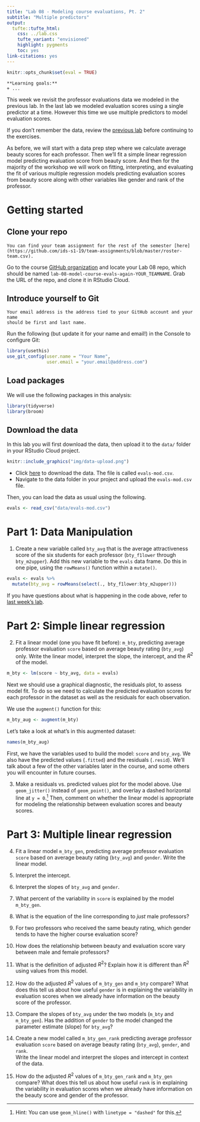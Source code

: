 ```yaml
---
title: "Lab 08 - Modeling course evaluations, Pt. 2"
subtitle: "Multiple predictors"
output: 
  tufte::tufte_html:
    css: ../lab.css
    tufte_variant: "envisioned"
    highlight: pygments
    toc: yes
link-citations: yes
---
```


```r
knitr::opts_chunk$set(eval = TRUE)
```

```marginfigure
**Learning goals:**  
+ ...
```

This week we revisit the professor evaluations data we modeled in the previous 
lab. In the last lab we modeled evaluation scores using a single predictor at a 
time. However this time we use multiple predictors to model evaluation scores.

If you don't remember the data, review the [previous lab](/labs/lab-07/lab-07-model-course-evals.html) 
before continuing to the exercises.

As before, we will start with a data prep step where we calculate average 
beauty scores for each professor. Then we'll fit a simple linear regression 
model predicting evaluation score from beauty score. And then for the majority 
of the workshop we will work on fitting, interpreting, and evaluating the fit 
of various multiple regression models predicting evaluation scores from 
beauty score along with other variables like gender and rank of the professor.

# Getting started

## Clone your repo

```marginfigure
You can find your team assignment for the rest of the semester [here](https://github.com/ids-s1-19/team-assignments/blob/master/roster-team.csv).
```

Go to the course [GitHub organization](https://github.com/ids-s1-19) and locate 
your Lab 08 repo, which should be named `lab-08-model-course-evals-again-YOUR_TEAMNAME`. 
Grab the URL of the repo, and clone it in RStudio Cloud.

## Introduce yourself to Git

```marginfigure
Your email address is the address tied to your GitHub account and your name 
should be first and last name.
```

Run the following (but update it for your name and email!) in the Console to 
configure Git:

```r
library(usethis)
use_git_config(user.name = "Your Name", 
               user.email = "your.email@address.com")
``` 

## Load packages

We will use the following packages in this analysis:

```r
library(tidyverse)
library(broom)
```
  
## Download the data

In this lab you will first download the data, then upload it to the `data/` folder 
in your RStudio Cloud project.

```r
knitr::include_graphics("img/data-upload.png")
```

- Click [here](https://introds.org/data/evals-mod.csv) to download the data. The file is called `evals-mod.csv`.
- Navigate to the data folder in your project and upload the `evals-mod.csv` file.

Then, you can load the data as usual using the following.

```r
evals <- read_csv("data/evals-mod.csv")
```

# Part 1: Data Manipulation 

1.  Create a new variable called `bty_avg` that is the average attractiveness
    score of the six students for each professor (`bty_f1lower` through 
    `bty_m2upper`). Add this new variable to the `evals` data frame. Do this in 
    one pipe, using the `rowMeans()` function within a `mutate()`.

```r
evals <- evals %>% 
  mutate(bty_avg = rowMeans(select(., bty_f1lower:bty_m2upper)))
```

If you have questions about what is happening in the code above, refer to 
[last week's lab](/labs/lab-07/lab-07-model-course-evals.html).

# Part 2: Simple linear regression

2. Fit a linear model (one you have fit before): `m_bty`, predicting average
   professor evaluation `score` based on average beauty rating (`bty_avg`) only. Write the 
   linear model, interpret the slope, the intercept, and the $R^2$ of the model.
   
```r
m_bty <- lm(score ~ bty_avg, data = evals)
```

Next we should use a graphical diagnostic, the residuals plot, to assess model 
fit. To do so we need to calculate the predicted evaluation scores for each 
professor in the dataset as well as the residuals for each observation. 

We use the `augment()` function for this:

```r
m_bty_aug <- augment(m_bty)
```

Let's take a look at what's in this augmented dataset:

```r
names(m_bty_aug)
```

First, we have the variables used to build the model: `score` and `bty_avg`. 
We also have the predicted values (`.fitted`) and the residuals (`.resid`).
We'll talk about a few of the other variables later in the course, and some 
others you will encounter in future courses.

3. Make a residuals vs. predicted values plot for the model above. Use 
   `geom_jitter()` instead of `geom_point()`, and overlay a dashed horizontal 
   line at `y = 0`.^[Hint: You can use `geom_hline()` with `linetype = "dashed"` 
   for this.] Then, comment on whether the linear model is appropriate for 
   modeling the relationship between evaluation scores and beauty scores.

# Part 3: Multiple linear regression

4. Fit a linear model `m_bty_gen`, predicting average professor evaluation `score` 
   based on average beauty rating (`bty_avg`) and `gender`. Write the 
   linear model.

5. Interpret the intercept.

6. Interpret the slopes of `bty_avg` and `gender`.

7. What percent of the variability in `score` is explained by the model `m_bty_gen`.

8. What is the equation of the line corresponding to *just* male professors?
    
9. For two professors who received the same beauty rating, which gender tends 
   to have the higher course evaluation score?
    
10. How does the relationship between beauty and evaluation score
    vary between male and female professors?
   
11. What is the definition of adjusted  $R^2$? Explain how it is different than 
    $R^2$ using values from this model.
    
12. How do the adjusted $R^2$ values of `m_bty_gen` and `m_bty` compare? What does this tell us 
    about how useful `gender` is in explaining the variability in evaluation scores when we 
    already have information on the beauty score of the professor.

13. Compare the slopes of `bty_avg` under the two models (`m_bty` and `m_bty_gen`). Has the 
    addition of `gender` to the model changed the parameter estimate (slope) for `bty_avg`?
    
14. Create a new model called `m_bty_gen_rank` predicting average professor evaluation 
   `score` based on average beauty rating (`bty_avg`), `gender`, and `rank`.  
    Write the linear model and interpret the slopes and intercept in context of the data. 
    
15. How do the adjusted $R^2$ values of `m_bty_gen_rank` and `m_bty_gen` compare? 
    What does this tell us about how useful `rank` is in explaining the variability 
    in evaluation scores when we already have information on the beauty score and 
    gender of the professor.
